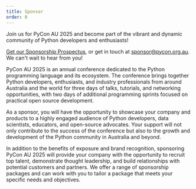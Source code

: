 ```yaml
---
title: Sponsor
order: 0
---
```


Join us for PyCon AU 2025 and become part of the vibrant and dynamic community of Python developers and enthusiasts!

[Get our Sponsorship Prospectus](/files/Sponsor%20PyCon%20AU%202025%20-%20Prospectus%20v3.pdf), or get in touch at sponsor@pycon.org.au. We can't wait to hear from you!

PyCon AU 2025 is an annual conference dedicated to the Python programming language and its ecosystem. The conference brings together Python developers, enthusiasts, and industry professionals from around Australia and the world for three days of talks, tutorials, and networking opportunities, with two days of additional programming sprints focused on practical open source development.

As a sponsor, you will have the opportunity to showcase your company and products to a highly engaged audience of Python developers, data scientists, educators, and open-source advocates. Your support will not only contribute to the success of the conference but also to the growth and development of the Python community in Australia and beyond.

In addition to the benefits of exposure and brand recognition, sponsoring PyCon AU 2025 will provide your company with the opportunity to recruit top talent, demonstrate thought leadership, and build relationships with potential customers and partners. We offer a range of sponsorship packages and can work with you to tailor a package that meets your specific needs and objectives.
